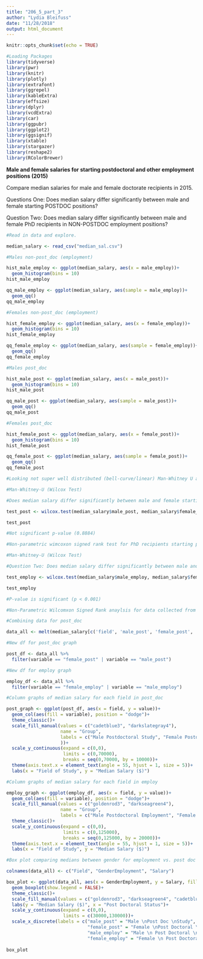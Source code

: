 ```yaml
---
title: "206_5_part_3"
author: "Lydia Bleifuss"
date: "11/28/2018"
output: html_document
---
```


```r
knitr::opts_chunk$set(echo = TRUE)
```

```r
#Loading Packages
library(tidyverse)
library(pwr)
library(knitr)
library(plotly)
library(extrafont)
library(ggrepel)
library(kableExtra)
library(effsize)
library(dplyr)
library(vcdExtra)
library(car)
library(ggpubr)
library(ggplot2)
library(ggsignif)
library(xtable)
library(stargazer)
library(reshape2)
library(RColorBrewer)

```

**Male and female salaries for starting postdoctoral and other employment positions (2015)** 

Compare median salaries for male and female doctorate recipients in 2015. 

Questions One: Does median salary differ significantly between male and female starting POSTDOC positions? 

Question Two: Does median salary differ significantly between male and female PhD recipients in NON-POSTDOC employment positions?

```r
#Read in data and explore.

median_salary <- read_csv("median_sal.csv")

#Males non-post_doc (employment)

hist_male_employ <- ggplot(median_salary, aes(x = male_employ))+
  geom_histogram(bins = 10)
hist_male_employ

qq_male_employ <- ggplot(median_salary, aes(sample = male_employ))+
  geom_qq()
qq_male_employ

#Females non-post_doc (employment)

hist_female_employ <- ggplot(median_salary, aes(x = female_employ))+
  geom_histogram(bins = 10)
hist_female_employ

qq_female_employ <- ggplot(median_salary, aes(sample = female_employ))+
  geom_qq()
qq_female_employ

#Males post_doc

hist_male_post <- ggplot(median_salary, aes(x = male_post))+
  geom_histogram(bins = 10)
hist_male_post

qq_male_post <- ggplot(median_salary, aes(sample = male_post))+
  geom_qq()
qq_male_post

#Females post_doc

hist_female_post <- ggplot(median_salary, aes(x = female_post))+
  geom_histogram(bins = 10)
hist_female_post

qq_female_post <- ggplot(median_salary, aes(sample = female_post))+
  geom_qq()
qq_female_post

#Looking not super well distributed (bell-curve/linear) Man-Whitney U acceptable?
```
```r
#Man-Whitney-U (Wilcox Test)

#Does median salary differ significantly between male and female starting POSTDOC positions?

test_post <- wilcox.test(median_salary$male_post, median_salary$female_post, paired = TRUE)

test_post

#Not significant p-value (0.8884)

#Non-parametric wimcoxon signed rank test for PhD recipients starting posdoc positions revealed that there was *not* a signficant difference between salaries for males and females (V=19.5, p=.888). 
```



```r
#Man-Whitney-U (Wilcox Test)

#Question Two: Does median salary differ significantly between male and female PhD recipients in NON-POSTDOC employment positions?

test_employ <- wilcox.test(median_salary$male_employ, median_salary$female_employ, paired = TRUE)

test_employ

#P-value is significant (p < 0.001)

#Non-Parametric Wilcomxon Signed Rank anaylsis for data collected from 15 fields of study in the year 2015 revealed that the median salaries (in dollars) differed significantly for male and female PhD recipients in non-postdoc employment positions (V= 101, p=0.003). 
```

```r
#Combining data for post_doc

data_all <- melt(median_salary[c('field', 'male_post', 'female_post', 'male_employ', 'female_employ')], id.vars = 1)

#New df for post_doc graph

post_df <- data_all %>% 
  filter(variable == "female_post" | variable == "male_post")

#New df for employ graph

employ_df <- data_all %>% 
  filter(variable == "female_employ" | variable == "male_employ")
```


```r
#Column graphs of median salary for each field in post_doc

post_graph <- ggplot(post_df, aes(x = field, y = value))+
  geom_col(aes(fill = variable), position = "dodge")+
  theme_classic()+
  scale_fill_manual(values = c("cadetblue3", "darkslategray4"),
                    name = "Group",
                    labels = c("Male Postdoctoral Study", "Female Postdoctoral Study"
                    ))+
  scale_y_continuous(expand = c(0,0),
                     limits = c(0,70000),
                     breaks = seq(0,70000, by = 10000))+ 
  theme(axis.text.x = element_text(angle = 55, hjust = 1, size = 5))+
  labs(x = "Field of Study", y = "Median Salary ($)")
```

```r
#Column graphs of median salary for each field in employ

employ_graph <- ggplot(employ_df, aes(x = field, y = value))+
  geom_col(aes(fill = variable), position = "dodge")+
  scale_fill_manual(values = c("goldenrod3", "darkseagreen4"),
                    name = "Group",
                    labels = c("Male Postdoctoral Employment", "Female Postdoctoral Employment"))+
  theme_classic()+
  scale_y_continuous(expand = c(0,0),
                     limits = c(0,125000),
                     breaks = seq(0,125000, by = 20000))+ 
  theme(axis.text.x = element_text(angle = 55, hjust = 1, size = 5))+
  labs(x = "Field of Study", y = "Median Salary ($)")
```

```r
#Box plot comparing medians between gender for employment vs. post doc

colnames(data_all) <- c("Field", "GenderEmployment", "Salary")

box_plot <- ggplot(data_all, aes(x = GenderEmployment, y = Salary, fill = GenderEmployment))+
  geom_boxplot(show.legend = FALSE)+
  theme_classic()+
  scale_fill_manual(values = c("goldenrod3", "darkseagreen4", "cadetblue3", "darkslategray4"))+
  labs(y = "Median Salary ($)", x = "Post Doctoral Status")+
  scale_y_continuous(expand = c(0,0),
                     limits = c(30000,130000))+
  scale_x_discrete(labels = c("male_post" = "Male \nPost Doc \nStudy",
                              "female_post" = "Female \nPost Doctoral \nStudy",
                              "male_employ" = "Male \n Post Doctoral \nEmployment",
                              "female_employ" = "Female \n Post Doctoral \nEmployment"))
  
box_plot


```

